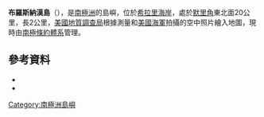 {{Coord|79|28|S|160|59|E|source:GNIS|display=title}}

'''布羅斯納漢島'''（{{lang-en|Brosnahan Island}}），是[[南極洲|南極洲]]的島嶼，位於[[希拉里海岸|希拉里海岸]]，處於[[默里角|默里角]]東北面20公里，長2公里，[[美國地質調查局|美國地質調查局]]根據測量和[[美國海軍|美國海軍]]拍攝的空中照片繪入地圖，現時由[[南極條約體系|南極條約體系]]管理。

==參考資料==
*{{cite gnis | type = antarid | id = 1994| name = Brosnahan Island | accessdate = 2011-09-18}}
*{{usgs-gazetteer|id=1994}}

{{Antarctica-geo-stub}}
[[Category:南極洲島嶼|Category:南極洲島嶼]]